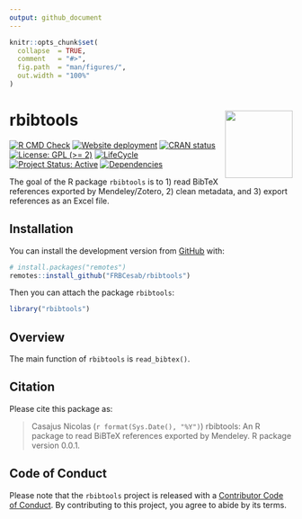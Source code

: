```yaml
---
output: github_document
---
```


<!-- README.md is generated from README.Rmd. Please edit that file -->


```r
knitr::opts_chunk$set(
  collapse  = TRUE,
  comment   = "#>",
  fig.path  = "man/figures/",
  out.width = "100%"
)
```



rbibtools  <img src="man/figures/hexsticker.png" height="120" align="right"/>
=========================================================

<!-- badges: start -->
[![R CMD Check](https://github.com/frbcesab/rbibtools/actions/workflows/R-CMD-check.yaml/badge.svg)](https://github.com/frbcesab/rbibtools/actions/workflows/R-CMD-check.yaml)
[![Website deployment](https://github.com/frbcesab/rbibtools/actions/workflows/pkgdown.yaml/badge.svg)](https://github.com/frbcesab/rbibtools/actions/workflows/pkgdown.yaml)
[![CRAN status](https://www.r-pkg.org/badges/version/rbibtools)](https://CRAN.R-project.org/package=rbibtools)
[![License: GPL (>= 2)](https://img.shields.io/badge/License-GPL%20%28%3E%3D%202%29-blue.svg)](https://choosealicense.com/licenses/gpl-2.0/)
[![LifeCycle](man/figures/lifecycle/lifecycle-stable.svg)](https://lifecycle.r-lib.org/articles/stages.html#stable)
[![Project Status: Active](https://www.repostatus.org/badges/latest/active.svg)](https://www.repostatus.org/#active)
[![Dependencies](https://img.shields.io/badge/dependencies-3/28-green?style=flat)](#)
<!-- badges: end -->


The goal of the R package `rbibtools` is to 1) read BibTeX references exported by 
Mendeley/Zotero, 2) clean metadata, and 3) export references as an Excel file.



## Installation

You can install the development version from [GitHub](https://github.com/) with:

```r
# install.packages("remotes")
remotes::install_github("FRBCesab/rbibtools")
```

Then you can attach the package `rbibtools`:

```r
library("rbibtools")
```



## Overview

The main function of `rbibtools` is `read_bibtex()`.



## Citation

Please cite this package as: 

> Casajus Nicolas (`r format(Sys.Date(), "%Y")`) rbibtools: An R 
package to read BiBTeX references exported by Mendeley. R package version 0.0.1.



## Code of Conduct

Please note that the `rbibtools` project is released with a 
[Contributor Code of Conduct](https://contributor-covenant.org/version/2/0/CODE_OF_CONDUCT.html). 
By contributing to this project, you agree to abide by its terms.
